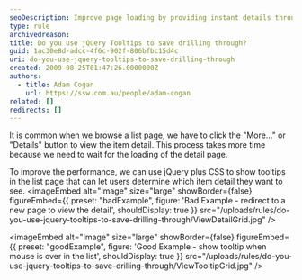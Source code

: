 ```yaml
---
seoDescription: Improve page loading by providing instant details through jQuery tooltips, saving users time and effort.
type: rule
archivedreason:
title: Do you use jQuery Tooltips to save drilling through?
guid: 1ac30e8d-adcc-4f6c-902f-806bfbc15d4c
uri: do-you-use-jquery-tooltips-to-save-drilling-through
created: 2009-08-25T01:47:26.0000000Z
authors:
  - title: Adam Cogan
    url: https://ssw.com.au/people/adam-cogan
related: []
redirects: []
---
```


It is common when we browse a list page, we have to click the "More..." or "Details" button to view the item detail. This process takes more time because we need to wait for the loading of the detail page.

To improve the performance, we can use jQuery plus CSS to show tooltips in the list page that can let users determine which item detail they want to see.
<imageEmbed
  alt="Image"
  size="large"
  showBorder={false}
  figureEmbed={{
    preset: "badExample",
    figure: 'Bad Example - redirect to a new page to view the detail',
    shouldDisplay: true
  }}
  src="/uploads/rules/do-you-use-jquery-tooltips-to-save-drilling-through/ViewDetailGrid.jpg"
/>

<imageEmbed
  alt="Image"
  size="large"
  showBorder={false}
  figureEmbed={{
    preset: "goodExample",
    figure: 'Good Example - show tooltip when mouse is over in the list',
    shouldDisplay: true
  }}
  src="/uploads/rules/do-you-use-jquery-tooltips-to-save-drilling-through/ViewTooltipGrid.jpg"
/>